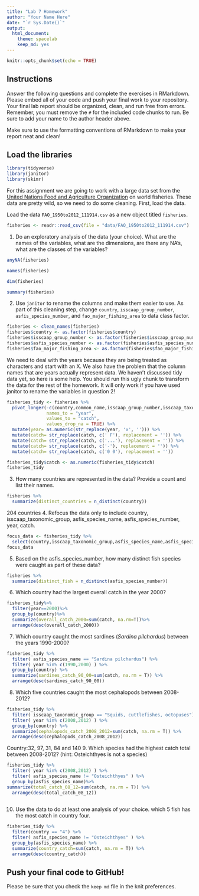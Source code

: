 ```yaml
---
title: "Lab 7 Homework"
author: "Your Name Here"
date: "`r Sys.Date()`"
output:
  html_document: 
    theme: spacelab
    keep_md: yes
---
```


```r
knitr::opts_chunk$set(echo = TRUE)
```

## Instructions
Answer the following questions and complete the exercises in RMarkdown. Please embed all of your code and push your final work to your repository. Your final lab report should be organized, clean, and run free from errors. Remember, you must remove the `#` for the included code chunks to run. Be sure to add your name to the author header above.  

Make sure to use the formatting conventions of RMarkdown to make your report neat and clean!  

## Load the libraries
```r
library(tidyverse)
library(janitor)
library(skimr)
```

For this assignment we are going to work with a large data set from the [United Nations Food and Agriculture Organization](http://www.fao.org/about/en/) on world fisheries. These data are pretty wild, so we need to do some cleaning. First, load the data.  

Load the data `FAO_1950to2012_111914.csv` as a new object titled `fisheries`.
```r
fisheries <- readr::read_csv(file = "data/FAO_1950to2012_111914.csv")
```

1. Do an exploratory analysis of the data (your choice). What are the names of the variables, what are the dimensions, are there any NA's, what are the classes of the variables?  

```r
anyNA(fisheries)
```

```r
names(fisheries)
```
```r
dim(fisheries)
```

```r
summary(fisheries)
```


2. Use `janitor` to rename the columns and make them easier to use. As part of this cleaning step, change `country`, `isscaap_group_number`, `asfis_species_number`, and `fao_major_fishing_area` to data class factor. 
```r
fisheries <- clean_names(fisheries)
fisheries$country <- as.factor(fisheries$country)
fisheries$isscaap_group_number <- as.factor(fisheries$isscaap_group_number)
fisheries$asfis_species_number <- as.factor(fisheries$asfis_species_number)
fisheries$fao_major_fishing_area <- as.factor(fisheries$fao_major_fishing_area)
```

We need to deal with the years because they are being treated as characters and start with an X. We also have the problem that the column names that are years actually represent data. We haven't discussed tidy data yet, so here is some help. You should run this ugly chunk to transform the data for the rest of the homework. It will only work if you have used janitor to rename the variables in question 2!  
```r
fisheries_tidy <- fisheries %>% 
  pivot_longer(-c(country,common_name,isscaap_group_number,isscaap_taxonomic_group,asfis_species_number,asfis_species_name,fao_major_fishing_area,measure),
               names_to = "year",
               values_to = "catch",
               values_drop_na = TRUE) %>% 
  mutate(year= as.numeric(str_replace(year, 'x', ''))) %>% 
  mutate(catch= str_replace(catch, c(' F'), replacement = '')) %>% 
  mutate(catch= str_replace(catch, c('...'), replacement = '')) %>% 
  mutate(catch= str_replace(catch, c('-'), replacement = '')) %>% 
  mutate(catch= str_replace(catch, c('0 0'), replacement = ''))

fisheries_tidy$catch <- as.numeric(fisheries_tidy$catch)
fisheries_tidy
```

3. How many countries are represented in the data? Provide a count and list their names.
```r
fisheries %>%
  summarize(distinct_countries = n_distinct(country))
```
204 countries
4. Refocus the data only to include country, isscaap_taxonomic_group, asfis_species_name, asfis_species_number, year, catch.
```r
focus_data <- fisheries_tidy %>% 
  select(country,isscaap_taxonomic_group,asfis_species_name,asfis_species_number,year,catch)
focus_data
```

5. Based on the asfis_species_number, how many distinct fish species were caught as part of these data?
```r
fisheries %>%
  summarize(distinct_fish = n_distinct(asfis_species_number))
```

6. Which country had the largest overall catch in the year 2000?
```r
fisheries_tidy%>%
  filter(year==2000)%>%
  group_by(country)%>%
  summarize(overall_catch_2000=sum(catch, na.rm=T))%>%
  arrange(desc(overall_catch_2000))


```

7. Which country caught the most sardines (_Sardina pilchardus_) between the years 1990-2000?
```r
fisheries_tidy %>%
  filter( asfis_species_name == "Sardina pilchardus") %>%
  filter( year %in% c(1990,2000) ) %>%
  group_by(country) %>%
  summarize(sardines_catch_90_00=sum(catch, na.rm = T)) %>%
  arrange(desc(sardines_catch_90_00))
```

8. Which five countries caught the most cephalopods between 2008-2012?
```r
fisheries_tidy %>%
  filter( isscaap_taxonomic_group == "Squids, cuttlefishes, octopuses") %>%
  filter( year %in% c(2008,2012) ) %>%
  group_by(country) %>%
  summarize(cephalopods_catch_2008_2012=sum(catch, na.rm = T)) %>%
  arrange(desc(cephalopods_catch_2008_2012))
```
 Country:32, 97, 31, 84 and 140
9. Which species had the highest catch total between 2008-2012? (hint: Osteichthyes is not a species)
```r
fisheries_tidy %>%
  filter( year %in% c(2008,2012) ) %>%
  filter( asfis_species_name != "Osteichthyes" ) %>%
  group_by(asfis_species_name)%>%
summarize(total_catch_08_12=sum(catch, na.rm = T)) %>%
  arrange(desc(total_catch_08_12))
  
```

10. Use the data to do at least one analysis of your choice.
which 5 fish has the most catch in country four.

```r
fisheries_tidy %>%
  filter(country == "4") %>%
  filter( asfis_species_name != "Osteichthyes" ) %>%
  group_by(asfis_species_name) %>%
  summarize(country_catch=sum(catch, na.rm = T)) %>%
  arrange(desc(country_catch))
```

## Push your final code to GitHub!
Please be sure that you check the `keep md` file in the knit preferences.   